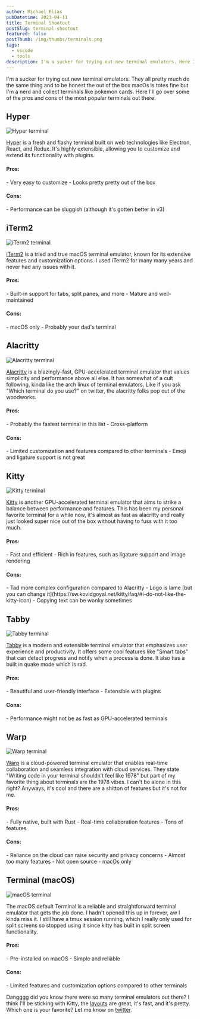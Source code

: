 ```yaml
---
author: Michael Elias
pubDatetime: 2023-04-11
title: Terminal Shootout
postSlug: terminal-shootout
featured: false
postThumb: /img/thumbs/terminals.png
tags:
  - vscode
  - tools
description: I'm a sucker for trying out new terminal emulators. Here I'll go over some of the pros and cons of the most popular terminals out there
---
```



I'm a sucker for trying out new terminal emulators. They all pretty much do the same thing and to be honest the out of the box macOs is totes fine but I'm a nerd and collect terminals like pokemon cards. Here I'll go over some of the pros and cons of the most popular terminals out there.

## Hyper

<img src="/img/hyper.png" alt="Hyper terminal" class="w-full" />

[Hyper](https://hyper.is/) is a fresh and flashy terminal built on web technologies like Electron, React, and Redux. It's highly extensible, allowing you to customize and extend its functionality with plugins.

<div class="flex gap-6">
<div class="bg-[#4ade80] bg-opacity-20 basis-1/2 rounded-md px-4 py-2">
<h4>Pros:</h4>
  - Very easy to customize
  - Looks pretty pretty out of the box
</div>
<div class="bg-[#f87171] bg-opacity-20 basis-1/2 rounded-md px-4 py-2">
<h4>Cons:</h4>
  - Performance can be sluggish (although it's gotten better in v3)
</div>
</div>

## iTerm2

<img src="/img/iterm.png" alt="iTerm2 terminal" class="w-full" />

[iTerm2](https://iterm2.com/) is a tried and true macOS terminal emulator, known for its extensive features and customization options. I used iTerm2 for many many years and never had any issues with it.

<div class="flex gap-6">
<div class="bg-[#4ade80] bg-opacity-20 basis-1/2 rounded-md px-4 py-2">
<h4>Pros:</h4>
  - Built-in support for tabs, split panes, and more
  - Mature and well-maintained
</div>
<div class="bg-[#f87171] bg-opacity-20 basis-1/2 rounded-md px-4 py-2">
<h4>Cons:</h4>
  - macOS only
  - Probably your dad's terminal
</div>
</div>

## Alacritty

<img src="/img/alacritty.png" alt="Alacritty terminal" class="w-full rounded-md max-w-[96%] mx-auto shadow-lg" />

[Alacritty](https://alacritty.org/) is a <span><Tooltip client:visible content="lol it really is tho 🚀">blazingly-fast</Tooltip></span>, GPU-accelerated terminal emulator that values simplicity and performance above all else. It has somewhat of a cult following, kinda like the arch linux of terminal emulators. Like if you ask "Which terminal do you use?" on twitter, the alacritty folks pop out of the woodworks.

<div class="flex gap-6">
<div class="bg-[#4ade80] bg-opacity-20 basis-1/2 rounded-md px-4 py-2">
<h4>Pros:</h4>
  - Probably the fastest terminal in this list
  - Cross-platform
</div>
<div class="bg-[#f87171] bg-opacity-20 basis-1/2 rounded-md px-4 py-2">
<h4>Cons:</h4>
  - Limited customization and features compared to other terminals
  - Emoji and ligature support is not great
</div>
</div>

## Kitty

<img src="/img/kitty.png" alt="Kitty terminal" class="w-full rounded-md max-w-[96%] mx-auto shadow-lg" />

[Kitty](https://sw.kovidgoyal.net/kitty/) is another GPU-accelerated terminal emulator that aims to strike a balance between performance and features. This has been my personal favorite terminal for a while now, it's almost as fast as alacritty and really just looked super nice out of the box without having to fuss with it too much.

<div class="flex gap-6">
<div class="bg-[#4ade80] bg-opacity-20 basis-1/2 rounded-md px-4 py-2">
<h4>Pros:</h4>
  - Fast and efficient
  - Rich in features, such as ligature support and image rendering
</div>
<div class="bg-[#f87171] bg-opacity-20 basis-1/2 rounded-md px-4 py-2">
<h4>Cons:</h4>
  - Tad more complex configuration compared to Alacritty
  - Logo is lame [but you can change it](https://sw.kovidgoyal.net/kitty/faq/#i-do-not-like-the-kitty-icon)
  - Copying text can be wonky sometimes
</div>
</div>

## Tabby

<img src="/img/tabby.png" alt="Tabby terminal" class="w-full" />

[Tabby](https://tabby.sh/) is a modern and extensible terminal emulator that emphasizes user experience and productivity. It offers some cool features like "Smart tabs" that can detect progress and notify when a process is done. It also has a built in quake mode which is rad.

<div class="flex gap-6">
<div class="bg-[#4ade80] bg-opacity-20 basis-1/2 rounded-md px-4 py-2">
<h4>Pros:</h4>
  - Beautiful and user-friendly interface
  - Extensible with plugins
</div>
<div class="bg-[#f87171] bg-opacity-20 basis-1/2 rounded-md px-4 py-2">
<h4>Cons:</h4>
  - Performance might not be as fast as GPU-accelerated terminals
</div>
</div>

## Warp

<img src="/img/warp.png" alt="Warp terminal" class="w-full" />

[Warp](https://www.warp.dev/) is a cloud-powered terminal emulator that enables real-time collaboration and seamless integration with cloud services. They state "Writing code in your terminal shouldn’t feel like 1978" but part of my favorite thing about terminals are the 1978 vibes. I can't be alone in this right? Anyways, it's cool and there are a shitton of features but it's not for me. 

<div class="flex gap-6">
<div class="bg-[#4ade80] bg-opacity-20 basis-1/2 rounded-md px-4 py-2">
<h4>Pros:</h4>
  - Fully native, built with Rust
  - Real-time collaboration features
  - Tons of features
</div>
<div class="bg-[#f87171] bg-opacity-20 basis-1/2 rounded-md px-4 py-2">
<h4>Cons:</h4>
  - Reliance on the cloud can raise security and privacy concerns
  - Almost too many features
  - Not open source
  - macOs only
</div>
</div>

## Terminal (macOS)

<img src="/img/terminal.png" alt="macOS terminal" class="w-full" />

The macOS default Terminal is a reliable and straightforward terminal emulator that gets the job done. I hadn't opened this up in forever, aw I kinda miss it. I still have a tmux session running, which I really only used for split screens so stopped using it since kitty has built in split screen functionality.

<div class="flex gap-6">
<div class="bg-[#4ade80] bg-opacity-20 basis-1/2 rounded-md px-4 py-2">
<h4>Pros:</h4>
  - Pre-installed on macOS
  - Simple and reliable
</div>
<div class="bg-[#f87171] bg-opacity-20 basis-1/2 rounded-md px-4 py-2">
<h4>Cons:</h4>
  - Limited features and customization options compared to other terminals
</div>
</div>

Dangggg did you know there were so many terminal emulators out there? I think I'll be sticking with Kitty, the [layouts](https://sw.kovidgoyal.net/kitty/layouts/#the-tall-layout) are great, it's fast, and it's pretty. Which one is your favorite? Let me know on [twitter](https://twitter.com/mikowl).